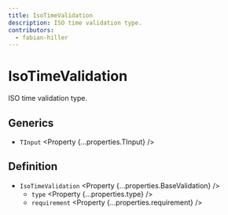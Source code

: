 ```yaml
---
title: IsoTimeValidation
description: ISO time validation type.
contributors:
  - fabian-hiller
---
```



# IsoTimeValidation

ISO time validation type.

## Generics

- `TInput` <Property {...properties.TInput} />

## Definition

- `IsoTimeValidation` <Property {...properties.BaseValidation} />
  - `type` <Property {...properties.type} />
  - `requirement` <Property {...properties.requirement} />
